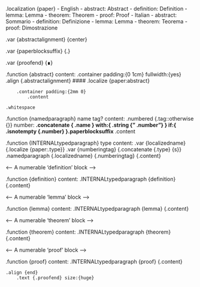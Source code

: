 .localization {paper}
    - English
        - abstract: Abstract
        - definition: Definition
        - lemma: Lemma
        - theorem: Theorem
        - proof: Proof
    - Italian
        - abstract: Sommario
        - definition: Definizione
        - lemma: Lemma
        - theorem: Teorema
        - proof: Dimostrazione

<!-- Alignment of the 'Abstract' title, relative to its body content -->

.var {abstractalignment} {center}

<!-- The suffix that follows the title of a block, e.g. "Definition", "Lemma", ... -->

.var {paperblocksuffix} {\.}

<!-- Content at the end of a proof block -->

.var {proofend} {∎}

<!-- An 'abstract' block -->

.function {abstract}
    content:
    .container padding:{0 1cm} fullwidth:{yes}
        .align {.abstractalignment}
            #### .localize {paper:abstract}

        .container padding:{2mm 0}
            .content

    .whitespace

<!-- Internal helper that builds a titled numerable block -->

.function {namedparagraph}
    name tag? content:
    .numbered {.tag::otherwise {}}
        number:
        **.concatenate {
            .name
        } with:{
            .string {" .number"}
        } if:{
            .isnotempty {.number}
        }.paperblocksuffix** .content

.function {INTERNALtypedparagraph}
    type content:
    .var {localizedname} {.localize {paper:.type}}
    .var {numberingtag} {.concatenate {.type} {s}}
    .namedparagraph {.localizedname} {.numberingtag} {.content}

<-- A numerable 'definition' block -->

.function {definition}
    content:
    .INTERNALtypedparagraph {definition} {.content}

<-- A numerable 'lemma' block -->

.function {lemma}
    content:
    .INTERNALtypedparagraph {lemma} {.content}

<-- A numerable 'theorem' block -->

.function {theorem}
    content:
    .INTERNALtypedparagraph {theorem} {.content}

<-- A numerable 'proof' block -->

.function {proof}
    content:
    .INTERNALtypedparagraph {proof} {.content}

    .align {end}
        .text {.proofend} size:{huge}